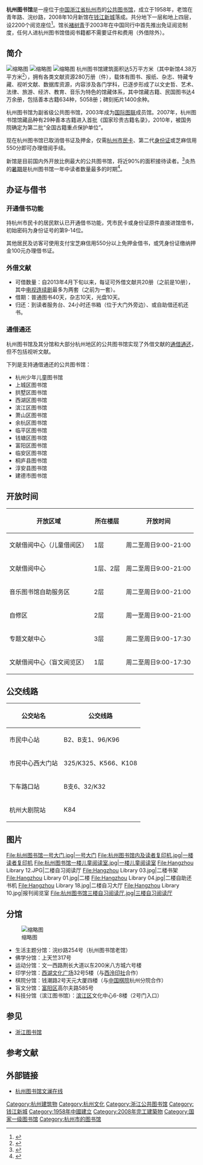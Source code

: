 {{Infobox_Library 
| library_name       = 杭州图书馆
| name_en            = 
| library_logo       = 
| image              = Hangzhou library.JPG
| caption            = 位于[[钱江新城|钱江新城]]的新馆
| country            = [[中国|中国]]
| type               =
| scope              = 
| established        = 1958年
| ref_legal_mandate  = 
| location           = [[浙江省|浙江省]][[杭州市|杭州市]]解放东路58号[[杭州市民中心|市民中心]]J楼
| coordinates        = 
| branch_of          = 
| num_branches       = 
| items_collected    = 
| collection_size    = 280万册
| criteria           = 
| legal_deposit      = 
| req_to_access      =[[杭州市民卡|杭州市民卡]]、第二代[[身份证|身份证]]或芝麻信用550分
| annual_circulation = 
| pop_served         = 
| members            = 
| budget             = 
| director           = [[褚树青|褚树青]]（2000年至今）
| num_employees      = 
| website            = http://www.hzlib.net/
| phone_num          =
}}
'''杭州图书馆'''是一座位于[[中国|中国]][[浙江省|浙江省]][[杭州市|杭州市]]的[[公共图书馆|公共图书馆]]，成立于1958年，老馆在青年路、浣纱路，2008年10月新馆在[[钱江新城|钱江新城]]落成。共分地下一层和地上四层，设2200个阅览座位<ref>{{cite web |url=http://www.hangzhou.com.cn/20080923/ca1577979.htm |language= |title=杭州图书馆新馆 |publisher=杭州网 |date=2008年9月26日 |accessdate= |archive-url=https://web.archive.org/web/20140103142946/http://www.hangzhou.com.cn/20080923/ca1577979.htm |archive-date=2014年1月3日 |dead-url=yes }}</ref>。馆长[[褚树青|褚树青]]于2003年在中国同行中首先推出免证阅览制度，任何人进杭州图书馆借阅书籍都不需要证件和费用（外借除外）。

== 简介 ==
[[File:Hangzhou_Library_2.JPG|缩略图]]
[[File:Hangzhou_Library_1.JPG|缩略图]]
[[File:Hangzhou_Library_hall.JPG|缩略图]]
杭州图书馆建筑面积达5万平方米（其中新馆4.38万平方米<ref>{{cite web |url=http://www.zjwh.gov.cn/www/dtxx/zjwh/2008-09-12/71932.htm |title=建筑面积4.38万平方米的杭州图书馆新馆将于9月26日对外开放 |publisher=浙江文化信息网 |date=2008-09-12 |language= |access-date=2009-10-21 |archive-url=https://web.archive.org/web/20150101194809/http://www.zjwh.gov.cn/www/dtxx/zjwh/2008-09-12/71932.htm |archive-date=2015-01-01 |dead-url=yes }}</ref>），拥有各类文献资源280万册（件），载体有图书、报纸、杂志、特藏专藏、视听文献、数据库资源，内容涉及各门学科，已逐步形成了以文史哲、艺术、法律、旅游、经济、教育、音乐为特色的馆藏体系，其中馆藏古籍、民国图书达4万余册，包括善本古籍634种，5058册；碑刻拓片1400余种。

杭州图书馆为副省级公共图书馆，2003年成为[[国际图书馆协会联合会|国际图联]]成员馆。2007年，杭州图书馆馆藏品种有29种善本古籍进入首批《国家珍贵古籍名录》，2010年，被国务院确定为第二批“全国古籍重点保护单位”。

现在杭州图书馆已取消借书证及押金，仅需[[杭州市民卡|杭州市民卡]]、第二代[[身份证|身份证]]或芝麻信用550分即可办理借阅手续。

新馆是目前国内外开放比例最大的公共图书馆，将近90%的面积接待读者。<ref>{{cite web|url=http://www.hzlib.net/about.aspx?ITID=116&iid=71|title=杭州图书馆简介|accessdate=2009-10-21|language=zh-hans|deadurl=yes|archiveurl=https://web.archive.org/web/20110118081911/http://www.hzlib.net/about.aspx?ITID=116&iid=71|archivedate=2011-01-18}}</ref>炎热的[[暑期|暑期]]是杭州图书馆一年中读者数量最多的时期<ref >{{cite web |url=http://hznews.hangzhou.com.cn/chengshi/content/2013-07/28/content_4827095.htm |language= |title=图书馆爆满 |publisher=杭州网 |date=2013-07-28 |accessdate= |archive-date=2019-06-10 |archive-url=https://web.archive.org/web/20190610140228/http://hznews.hangzhou.com.cn/chengshi/content/2013-07/28/content_4827095.htm |dead-url=no }}</ref>。

== 办证与借书 ==

=== 开通借书功能 ===
持杭州市民卡的居民默认已开通借书功能，凭市民卡或身份证原件直接进馆借书，初始密码为身份证号的第9-14位。

其他居民及访客可使用支付宝芝麻信用550分以上免押金借书，或凭身份证缴纳押金100元办理借书证。

=== 外借文献 ===
*可借数量：自2013年4月下旬以来，每证可外借文献共20册（之前是10册），其中[[电视连续剧|电视连续剧]]最多为两套（之前为一套）。
*借期：普通图书40天，杂志10天，光盘10天。
*归还：到读者服务台、24小时还书箱（位于大门外旁边）、或自助借还机还书。

=== 通借通还 ===
杭州图书馆及其分馆和大部分杭州地区的公共图书馆实现了外借文献的[[馆际互借|通借通还]]，但不包括视听文献。

下列是支持通借通还的公共图书馆：
{{Div col}}
*杭州少年儿童图书馆
*上城区图书馆
*拱墅区图书馆
*西湖区图书馆
*滨江区图书馆
*萧山区图书馆
*余杭区图书馆
*临平区图书馆
*钱塘区图书馆
*富阳区图书馆
*临安区图书馆
*桐庐县图书馆
*淳安县图书馆
*建德市图书馆
{{Div col end}}

== 开放时间 ==
{| class="wikitable"
|-
! 开放区域 !! 所在楼层 !! 开放时间
|-
| 文献借阅中心（儿童借阅区） || 1层 || 周二至周日9:00-21:00
|-
| 文献借阅中心 || 1层、2层 || 周二至周日9:00-21:00
|-
| 音乐图书馆自助服务区 || 2层 || 周二至周日9:00-21:00
|-
| 自修区 || 2层 || 周一至周日9:00-21:00
|-
| 专题文献中心 || 3层 || 周二至周日9:00-17:30
|-
| 文献借阅中心（盲文阅览区） || 1层 || 周二至周日9:00-17:30
|}

== 公交线路 ==
{| class="wikitable"
|-
! 公交站名 !! 公交线路
|-
| 市民中心站 || B2、B支1、96/K96
|-
| 市民中心西大门站 || 325/K325、K566、K108
|-
| 下车路口站 || B支6、32/K32
|-
| 杭州大剧院站 || K84
|}

== 图片 ==
<gallery>
File:杭州图书馆一号大门.jpg|一号大门
File:杭州图书馆内及读者复印机.jpg|一楼读者复印机
File:杭州图书馆一楼儿童阅读室.jpg|一楼儿童阅读室
File:Hangzhou Library 12.JPG|二楼自习阅读厅
File:Hangzhou Library 03.jpg|二楼书架
File:Hangzhou Library 01.jpg|二楼
File:Hangzhou Library 04.jpg|二楼自助还书机
File:Hangzhou Library 18.jpg|二楼自习大厅
File:Hangzhou Library 10.jpg|报刊阅览室
File:杭州图书馆三楼自习阅读厅.jpg|三楼自习阅读厅
</gallery>

== 分馆 ==
[[File:Hangzhou_Library_in_Huansha_Road_01_2020-11.jpg|缩略图]]
*生活主题分馆：浣纱路254号（杭州图书馆老馆）
*佛学分馆：上天竺317号
*运动分馆：文一西路荆长大道以东200米八方城六号楼
*印学分馆：[[西湖文化广场|西湖文化广场]]32号5楼（与[[西泠印社|西泠印社]]合作）
*棋院分馆：钱潮路2号天元大厦四楼（与[[中国棋院|中国棋院]]杭州分院合作）
*盲文分馆：[[富阳区|富阳区]]高尔夫路585号
*科技分馆（滨江图书馆）：[[滨江区|滨江区]]文化中心6-8楼（2号门入口）

== 参见 ==
*[[浙江图书馆|浙江图书馆]]

==参考文献==
{{reflist}}

==外部链接==
{{commonscat|Hangzhou Library}}
* [http://www.hzlib.net/ 杭州图书馆文澜在线] {{Wayback|url=http://www.hzlib.net/ |date=20210225092734 }}

{{coord|30|14|53|N|120|12|13|E|display=title|scale:10000}}
{{浙江公共图书馆}}
{{钱江新城}}
{{杭州市}}
{{DEFAULTSORT:HANG}}
[[Category:杭州建筑物|Category:杭州建筑物]]
[[Category:杭州文化|Category:杭州文化]]
[[Category:浙江公共图书馆|Category:浙江公共图书馆]]
[[Category:钱江新城|Category:钱江新城]]
[[Category:1958年中國建立|Category:1958年中國建立]]
[[Category:2008年完工建築物|Category:2008年完工建築物]]
[[Category:国家一级图书馆|Category:国家一级图书馆]]
[[Category:杭州市的图书馆|Category:杭州市的图书馆]]